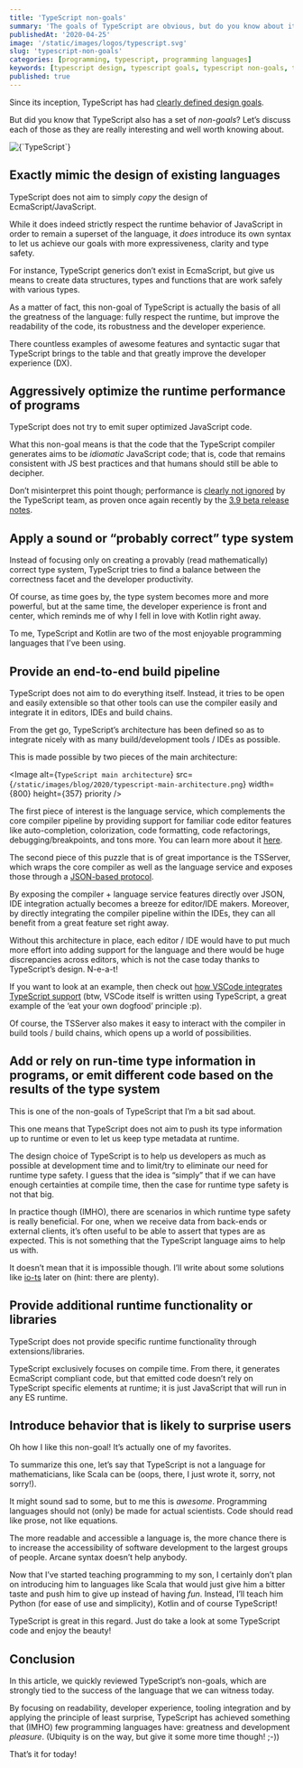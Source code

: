 ```yaml
---
title: 'TypeScript non-goals'
summary: 'The goals of TypeScript are obvious, but do you know about its non-goals?'
publishedAt: '2020-04-25'
image: '/static/images/logos/typescript.svg'
slug: 'typescript-non-goals'
categories: [programming, typescript, programming languages]
keywords: [typescript design, typescript goals, typescript non-goals, typescript]
published: true
---
```


Since its inception, TypeScript has had [clearly defined design goals](https://github.com/microsoft/TypeScript/wiki/TypeScript-Design-Goals).

But did you know that TypeScript also has a set of _non-goals_? Let’s discuss each of those as they are really interesting and well worth knowing about.

<BlogPostCenteredContent>
  <Image
    alt={`TypeScript`}
    src={`/static/images/logos/typescript.svg`}
    width={400}
    height={400}
    priority
  />
</BlogPostCenteredContent>

## Exactly mimic the design of existing languages

TypeScript does not aim to simply _copy_ the design of EcmaScript/JavaScript.

While it does indeed strictly respect the runtime behavior of JavaScript in order to remain a superset of the language, it _does_ introduce its own syntax to let us achieve our goals with more expressiveness, clarity and type safety.

For instance, TypeScript generics don’t exist in EcmaScript, but give us means to create data structures, types and functions that are work safely with various types.

As a matter of fact, this non-goal of TypeScript is actually the basis of all the greatness of the language: fully respect the runtime, but improve the readability of the code, its robustness and the developer experience.

There countless examples of awesome features and syntactic sugar that TypeScript brings to the table and that greatly improve the developer experience (DX).

## Aggressively optimize the runtime performance of programs

TypeScript does not try to emit super optimized JavaScript code.

What this non-goal means is that the code that the TypeScript compiler generates aims to be _idiomatic_ JavaScript code; that is, code that remains consistent with JS best practices and that humans should still be able to decipher.

Don’t misinterpret this point though; performance is [clearly not ignored](https://github.com/microsoft/TypeScript/wiki/Performance) by the TypeScript team, as proven once again recently by the [3.9 beta release notes](https://devblogs.microsoft.com/typescript/announcing-typescript-3-9-beta/).

## Apply a sound or “probably correct” type system

Instead of focusing only on creating a provably (read mathematically) correct type system, TypeScript tries to find a balance between the correctness facet and the developer productivity.

Of course, as time goes by, the type system becomes more and more powerful, but at the same time, the developer experience is front and center, which reminds me of why I fell in love with Kotlin right away.

To me, TypeScript and Kotlin are two of the most enjoyable programming languages that I’ve been using.

## Provide an end-to-end build pipeline

TypeScript does not aim to do everything itself. Instead, it tries to be open and easily extensible so that other tools can use the compiler easily and integrate it in editors, IDEs and build chains.

From the get go, TypeScript’s architecture has been defined so as to integrate nicely with as many build/development tools / IDEs as possible.

This is made possible by two pieces of the main architecture:

<Image
  alt={`TypeScript main architecture`}
  src={`/static/images/blog/2020/typescript-main-architecture.png`}
  width={800}
  height={357}
  priority
/>

The first piece of interest is the language service, which complements the core compiler pipeline by providing support for familiar code editor features like auto-completion, colorization, code formatting, code refactorings, debugging/breakpoints, and tons more. You can learn more about it [here](https://github.com/microsoft/TypeScript/wiki/Using-the-Language-Service-API).

The second piece of this puzzle that is of great importance is the TSServer, which wraps the core compiler as well as the language service and exposes those through a [JSON-based protocol](https://github.com/microsoft/TypeScript/wiki/Standalone-Server-%28tsserver%29#protocol).

By exposing the compiler + language service features directly over JSON, IDE integration actually becomes a breeze for editor/IDE makers. Moreover, by directly integrating the compiler pipeline within the IDEs, they can all benefit from a great feature set right away.

Without this architecture in place, each editor / IDE would have to put much more effort into adding support for the language and there would be huge discrepancies across editors, which is not the case today thanks to TypeScript’s design. N-e-a-t!

If you want to look at an example, then check out [how VSCode integrates TypeScript support](https://github.com/microsoft/vscode/tree/master/extensions/typescript-language-features) (btw, VSCode itself is written using TypeScript, a great example of the ‘eat your own dogfood’ principle :p).

Of course, the TSServer also makes it easy to interact with the compiler in build tools / build chains, which opens up a world of possibilities.

## Add or rely on run-time type information in programs, or emit different code based on the results of the type system

This is one of the non-goals of TypeScript that I’m a bit sad about.

This one means that TypeScript does not aim to push its type information up to runtime or even to let us keep type metadata at runtime.

The design choice of TypeScript is to help us developers as much as possible at development time and to limit/try to eliminate our need for runtime type safety. I guess that the idea is “simply” that if we can have enough certainties at compile time, then the case for runtime type safety is not that big.

In practice though (IMHO), there are scenarios in which runtime type safety is really beneficial. For one, when we receive data from back-ends or external clients, it’s often useful to be able to assert that types are as expected. This is not something that the TypeScript language aims to help us with.

It doesn’t mean that it is impossible though. I’ll write about some solutions like [io-ts](https://github.com/gcanti/io-ts) later on (hint: there are plenty).

## Provide additional runtime functionality or libraries

TypeScript does not provide specific runtime functionality through extensions/libraries.

TypeScript exclusively focuses on compile time. From there, it generates EcmaScript compliant code, but that emitted code doesn’t rely on TypeScript specific elements at runtime; it is just JavaScript that will run in any ES runtime.

## Introduce behavior that is likely to surprise users

Oh how I like this non-goal! It’s actually one of my favorites.

To summarize this one, let’s say that TypeScript is not a language for mathematicians, like Scala can be (oops, there, I just wrote it, sorry, not sorry!).

It might sound sad to some, but to me this is _awesome_. Programming languages should not (only) be made for actual scientists. Code should read like prose, not like equations.

The more readable and accessible a language is, the more chance there is to increase the accessibility of software development to the largest groups of people. Arcane syntax doesn’t help anybody.

Now that I’ve started teaching programming to my son, I certainly don’t plan on introducing him to languages like Scala that would just give him a bitter taste and push him to give up instead of having _fun_. Instead, I’ll teach him Python (for ease of use and simplicity), Kotlin and of course TypeScript!

TypeScript is great in this regard. Just do take a look at some TypeScript code and enjoy the beauty!

## Conclusion

In this article, we quickly reviewed TypeScript’s non-goals, which are strongly tied to the success of the language that we can witness today.

By focusing on readability, developer experience, tooling integration and by applying the principle of least surprise, TypeScript has achieved something that (IMHO) few programming languages have: greatness and development _pleasure_. (Ubiquity is on the way, but give it some more time though! ;-))

That’s it for today!

<BlogPostSignature />
